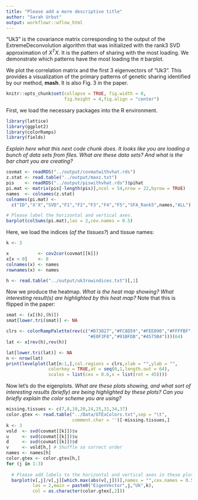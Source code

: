 ```yaml
---
title: "Please add a more descriptive title"
author: "Sarah Urbut"
output: workflowr::wflow_html
---
```


"Uk3" is the covariance matrix corresponding to the output of the
ExtremeDeconvolution algorithm that was initialized with the rank3 SVD
approximation of $X^TX$. It is the pattern of sharing with the most loading. 
We demonstrate which patterns have the most loading the $\pi$ barplot.

We plot the correlation matrix and the first 3 eigenvectors of "Uk3". This
provides a visualization of the primary patterns of genetic sharing identified
by our method, **mash**. It is also Fig. 3 in the paper.

```r
knitr::opts_chunk$set(collapse = TRUE, fig.width = 8,
                      fig.height = 4,fig.align = "center")
```

First, we load the necessary packages into the R environment.

```r
library(lattice)
library(ggplot2)
library(colorRamps)
library(fields)
```

*Explain here what this next code chunk does. It looks like you are loading
a bunch of data sets from files. What are these data sets? And what is the
bar chart you are creating?*

```r
covmat <- readRDS("../output/covmatwithvhat.rds")
z.stat <- read.table("../output/maxz.txt")
pis    <- readRDS("../output/piswithvhat.rds")$pihat
pi.mat <- matrix(pis[-length(pis)],ncol = 54,nrow = 22,byrow = TRUE)
names  <- colnames(z.stat)
colnames(pi.mat) <-
  c("ID","X'X","SVD","F1","F2","F3","F4","F5","SFA_Rank5",names,"ALL")

# Please label the horizontal and vertical axes.
barplot(colSums(pi.mat),las = 2,cex.names = 0.5)
```

Here, we load the indices (*of the tissues?*) and tissue names:

```r
k <- 3

x           <- cov2cor(covmat[[k]])
x[x < 0]    <- 0
colnames(x) <- names
rownames(x) <- names

h <- read.table("../output/uk3rowindices.txt")[,1]
```

Now we produce the heatmap. *What is the heat map showing? What interesting 
result(s) are highlighted by this heat map?* Note that this is flipped in 
the paper:

```r
smat <- (x[(h),(h)])
smat[lower.tri(smat)] <- NA

clrs <- colorRampPalette(rev(c("#D73027","#FC8D59","#FEE090","#FFFFBF",
                               "#E0F3F8","#91BFDB","#4575B4")))(64)
lat <- x[rev(h),rev(h)]

lat[lower.tri(lat)] <- NA
n <- nrow(lat)
print(levelplot(lat[n:1,],col.regions = clrs,xlab = "",ylab = "",
                colorkey = TRUE,at = seq(0,1,length.out = 64),
                scales = list(cex = 0.6,x = list(rot = 45))))
```

Now let's do the eigenplots. *What are these plots showing,
and what sort of interesting results (briefly) are being highlighted by 
these plots? Can you briefly explain the color scheme you are using?*

```r
missing.tissues <- c(7,8,19,20,24,25,31,34,37)
color.gtex <- read.table("../Data/GTExColors.txt",sep = "\t",
                         comment.char = '')[-missing.tissues,]
k <- 3
vold  <- svd(covmat[[k]])$v
u     <- svd(covmat[[k]])$u
d     <- svd(covmat[[k]])$d
v     <- vold[h,] # Shuffle so correct order
names <- names[h]
color.gtex <- color.gtex[h,]
for (j in 1:3)
  
  # Please add labels to the horizontal and vertical axes in these plots.
  barplot(v[,j]/v[,j][which.max(abs(v[,j]))],names = "",cex.names = 0.5,
          las = 2,main = paste0("EigenVector",j,"Uk",k),
          col = as.character(color.gtex[,2]))
```
